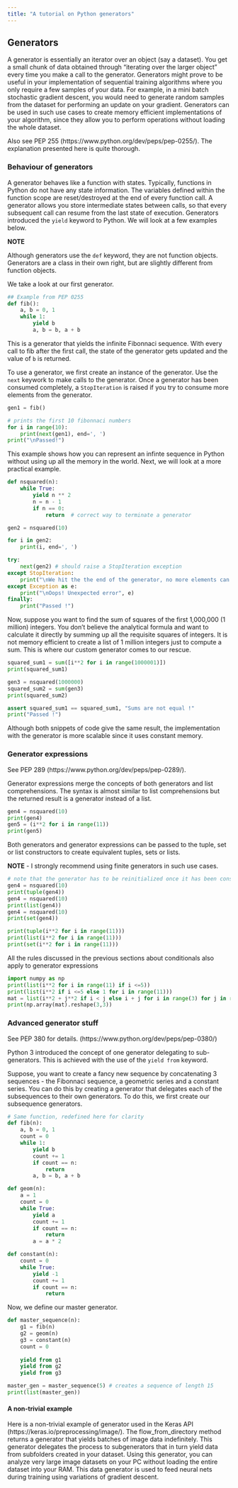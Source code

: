 ---
title: "A tutorial on Python generators"
---

## Generators

A generator is essentially an iterator over an object (say a dataset). You get a small chunk of data obtained through "iterating over the larger object" every time you make a call to the generator. Generators might prove to be useful in your implementation of sequential training algorithms where you only require a few samples of your data. For example, in a mini batch stochastic gradient descent, you would need to generate random samples from the dataset for performing an update on your gradient. Generators can be used in such use cases to create memory efficient implementations of your algorithm, since they allow you to perform operations without loading the whole dataset.

Also see PEP 255 (https://www.python.org/dev/peps/pep-0255/). The explanation presented here is quite thorough.

### Behaviour of generators

A generator behaves like a function with states. Typically, functions in Python do not have any state information. The variables defined within the function scope are reset/destroyed at the end of every function call. A generator allows you store intermediate states between calls, so that every subsequent call can resume from the last state of execution. Generators introduced the `yield` keyword to Python. We will look at a few examples below.

**NOTE**

Although generators use the `def` keyword, they are not function objects. Generators are a class in their own right, but are slightly different from function objects.

We take a look at our first generator.

```{python}
## Example from PEP 0255
def fib():
    a, b = 0, 1
    while 1:
        yield b
        a, b = b, a + b
```

This is a generator that yields the infinite Fibonnaci sequence. With every call to fib after the first call, the state of the generator gets updated and the value of `b` is returned. 

To use a generator, we first create an instance of the generator. Use the `next` keywork to make calls to the generator. Once a generator has been consumed  completely, a `StopIteration` is raised if you try to consume more elements from the generator.

```{python}
gen1 = fib()

# prints the first 10 fibonnaci numbers
for i in range(10):
    print(next(gen1), end=', ')
print("\nPassed!")
```

This example shows how you can represent an infinte sequence in Python without using up all the memory in the world. Next, we will look at a more practical example.

```{python}
def nsquared(n):
    while True:
        yield n ** 2
        n = n - 1
        if n == 0:
            return  # correct way to terminate a generator
```

```{python}
gen2 = nsquared(10)

for i in gen2:
    print(i, end=', ')

try:
    next(gen2) # should raise a StopIteration exception
except StopIteration:
    print("\nWe hit the the end of the generator, no more elements can be consumed")
except Exception as e:
    print("\nOops! Unexpected error", e)
finally:
    print("Passed !")
```

Now, suppose you want to find the sum of squares of the first 1,000,000 (1 million) integers. You don't believe the analytical formula and want to calculate it directly by summing up all the requisite squares of integers. It is not memory efficient to create a list of 1 million integers just to compute a sum. This is where our custom generator comes to our rescue.

```{python}
squared_sum1 = sum([i**2 for i in range(1000001)])
print(squared_sum1)
```

```{python}
gen3 = nsquared(1000000)
squared_sum2 = sum(gen3)
print(squared_sum2)

assert squared_sum1 == squared_sum1, "Sums are not equal !"
print("Passed !")
```

Although both snippets of code give the same result, the implementation with the generator is more scalable since it uses constant memory. 

### Generator expressions

See PEP 289 (https://www.python.org/dev/peps/pep-0289/).

Generator expressions merge the concepts of both generators and list comprehensions. The syntax is almost similar to list comprehensions but the returned result is a generator instead of a list.

```{python}
gen4 = nsquared(10)
print(gen4)
gen5 = (i**2 for i in range(11))
print(gen5)
```

Both generators and generator expressions can be passed to the tuple, set or list constructors to create equivalent tuples, sets or lists.

**NOTE** - I strongly recommend using finite generators in such use cases.

```{python}
# note that the generator has to be reinitialized once it has been consumed
gen4 = nsquared(10)
print(tuple(gen4))
gen4 = nsquared(10)
print(list(gen4))
gen4 = nsquared(10)
print(set(gen4))

print(tuple(i**2 for i in range(11)))
print(list(i**2 for i in range(11)))
print(set(i**2 for i in range(11)))
```

All the rules discussed in the previous sections about conditionals also apply to generator expressions

```{python}
import numpy as np
print(list(i**2 for i in range(11) if i <=5))
print(list(i**2 if i <=5 else 1 for i in range(11)))
mat = list(i**2 + j**2 if i < j else i + j for i in range(3) for j in range(3))
print(np.array(mat).reshape(3,3))
```

### Advanced generator stuff

See PEP 380 for details. (https://www.python.org/dev/peps/pep-0380/)

Python 3 introduced the concept of one generator delegating to sub-generators. This is achieved with the use of the `yield from` keyword. 

Suppose, you want to create a fancy new sequence by concatenating 3 sequences - the Fibonnaci sequence, a geometric series and a constant series. You can do this by creating a generator that delegates each of the subsequences to their own generators. To do this, we first create our subsequence generators.

```{python}
# Same function, redefined here for clarity
def fib(n):
    a, b = 0, 1
    count = 0
    while 1:
        yield b
        count += 1
        if count == n:
            return
        a, b = b, a + b

def geom(n):
    a = 1
    count = 0
    while True:
        yield a
        count += 1
        if count == n:
            return
        a = a * 2

def constant(n):
    count = 0
    while True:
        yield -1
        count += 1
        if count == n:
            return
```

Now, we define our master generator.

```{python}
def master_sequence(n):
    g1 = fib(n)
    g2 = geom(n)
    g3 = constant(n)
    count = 0
    
    yield from g1
    yield from g2
    yield from g3
```

```{python}
master_gen = master_sequence(5) # creates a sequence of length 15
print(list(master_gen))
```

#### A non-trivial example

Here is a non-trivial example of generator used in the Keras API (https://keras.io/preprocessing/image/). The flow_from_directory method returns a generator that yields batches of image data indefinitely. This generator delegates the process to subgenerators that in turn yield data from subfolders created in your dataset. Using this generator, you can analyze very large image datasets on your PC without loading the entire dataset into your RAM. This data generator is used to feed neural nets during training using variations of gradient descent.

